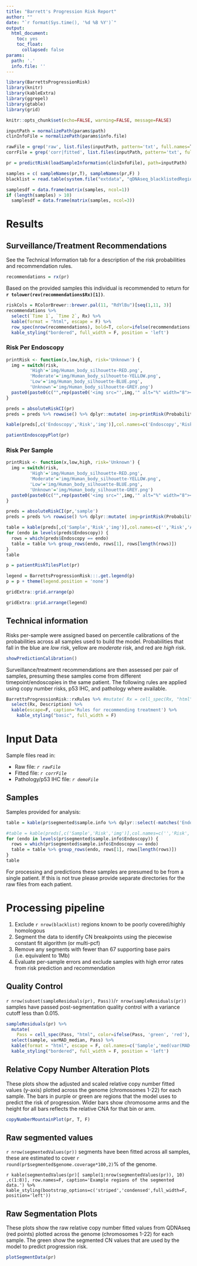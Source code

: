 ```yaml
---
title: "Barrett's Progression Risk Report"
author: ""
date: "`r format(Sys.time(), '%d %B %Y')`"
output: 
  html_document: 
    toc: yes
    toc_float: 
      collapsed: false
params: 
  path: '.'
  info.file: '' 
---
```


```r

library(BarrettsProgressionRisk)
library(knitr)
library(kableExtra)
library(ggrepel)
library(gtable)
library(grid)

knitr::opts_chunk$set(echo=FALSE, warning=FALSE, message=FALSE)

inputPath = normalizePath(params$path)
clinInfoFile = normalizePath(params$info.file)

rawFile = grep('raw', list.files(inputPath, pattern='txt', full.names=T), value=T, ignore.case=T)
corrFile = grep('corr|fitted', list.files(inputPath, pattern='txt', full.names=T), value=T,ignore.case=T)

pr = predictRisk(loadSampleInformation(clinInfoFile), path=inputPath)

samples = c( sampleNames(pr,T), sampleNames(pr,F) )
blacklist = read.table(system.file("extdata", "qDNAseq_blacklistedRegions.txt", package="BarrettsProgressionRisk"), sep = '\t', header=T)

samplesdf = data.frame(matrix(samples, ncol=1))
if (length(samples) > 10)
  samplesdf = data.frame(matrix(samples, ncol=3))
```


# Results {.tabset .tabset-fade .tabset-pills}

## Surveillance/Treatment Recommendations {.tabset .tabset-fade .tabset-pills}

See the Technical Information tab for a description of the risk probabilities and recommendation rules.

```r
recommendations = rx(pr)
```

Based on the provided samples this individual is recommended to return for **`r tolower(rev(recommendations$Rx)[1])`**.

```r
riskCols = RColorBrewer::brewer.pal(11, "RdYlBu")[seq(1,11, 3)]
recommendations %>%
  select(`Time 1`, `Time 2`, Rx) %>%
  kable(format = "html", escape = F) %>%
  row_spec(nrow(recommendations), bold=T, color=ifelse(recommendations[nrow(recommendations),'Rule'] %in% c(1,4), 'white', 'black'), background = riskCols[recommendations[nrow(recommendations),'Rule',drop=T]]) %>%
  kable_styling("bordered", full_width = F, position = 'left') 
```

### Risk Per Endoscopy

```r
printRisk <- function(x,low,high, risk='Unknown') {
  img = switch(risk, 
         'High'='img/Human_body_silhouette-RED.png',
         'Moderate'='img/Human_body_silhouette-YELLOW.png',
         'Low'='img/Human_body_silhouette-BLUE.png',
         'Unknown'='img/Human_body_silhouette-GREY.png')
  paste0(paste0(c("",rep(paste0('<img src="',img,'" alt="%" width="8"></img>'), x)), collapse=""), ' <b>',x, '%</b> (',low,'%-',high,'%)')
} 

preds = absoluteRiskCI(pr)
preds = preds %>% rowwise() %>% dplyr::mutate( img=printRisk(Probability*100,CI.low*100,CI.high*100,Risk) )

kable(preds[,c('Endoscopy','Risk','img')],col.names=c('Endoscopy','Risk','Absolute Risk'), escape=FALSE) %>% kable_styling(bootstrap_options=c('bordered',full_width=T))

patientEndoscopyPlot(pr)
```


### Risk Per Sample

```r
printRisk <- function(x,low,high, risk='Unknown') {
  img = switch(risk, 
         'High'='img/Human_body_silhouette-RED.png',
         'Moderate'='img/Human_body_silhouette-YELLOW.png',
         'Low'='img/Human_body_silhouette-BLUE.png',
         'Unknown'='img/Human_body_silhouette-GREY.png')
  paste0(paste0(c("",rep(paste0('<img src="',img,'" alt="%" width="8"></img>'), x)), collapse=""), ' <b>',x, '%</b> (',low,'%-',high,'%)')
} 

preds = absoluteRiskCI(pr,'sample')
preds = preds %>% rowwise() %>% dplyr::mutate( img=printRisk(Probability*100,CI.low*100,CI.high*100,Risk) )

table = kable(preds[,c('Sample','Risk','img')],col.names=c('','Risk','Absolute Risk'), escape=FALSE) %>% kable_styling(bootstrap_options=c('bordered',full_width=T)) 
for (endo in levels(preds$Endoscopy)) {
  rows = which(preds$Endoscopy == endo)
  table = table %>% group_rows(endo, rows[1], rows[length(rows)])  
}
table

p = patientRiskTilesPlot(pr)

legend = BarrettsProgressionRisk:::.get.legend(p)
p = p + theme(legend.position = 'none')

gridExtra::grid.arrange(p)
```

```r
gridExtra::grid.arrange(legend)
```



## Technical information 

Risks per-sample were assigned based on percentile calibrations of the probabilities across all samples used to build the model.  Probabilities that fall in the blue are *low* risk, yellow are *moderate* risk, and red are *high* risk.

```r
showPredictionCalibration() 
```

Surveillance/treatment recommendations are then assessed per pair of samples, presuming these samples come from different timepoint/endoscopies in the same patient. The following rules are applied using copy number risks, p53 IHC, and pathology where available. 

```r
BarrettsProgressionRisk::rxRules %>% #mutate( Rx = cell_spec(Rx, "html", color = ifelse(Rule %in% c(1,4), 'white', 'black'), background = riskCols[Rule], bold = (Rule == 1), italic = (Rule < 3) ) )  %>% 
  select(Rx, Description) %>%
  kable(escape=F, caption='Rules for recommending treatment') %>% 
    kable_styling("basic", full_width = F) 
```


# Input Data {.tabset .tabset-fade .tabset-pills}

Sample files read in:

* Raw file: _`r rawFile`_
* Fitted file: _`r corrFile`_
* Pathology/p53 IHC file: _`r demoFile`_

## Samples 

Samples provided for analysis:

```r
table = kable(pr$segmented$sample.info %>% dplyr::select(-matches('Endoscopy')))  %>% kable_styling(bootstrap_options=c('striped','condensed',full_width=T))

#table = kable(preds[,c('Sample','Risk','img')],col.names=c('','Risk','Absolute Risk'), escape=FALSE) %>% kable_styling(bootstrap_options=c('bordered',full_width=T)) 
for (endo in levels(pr$segmented$sample.info$Endoscopy)) {
  rows = which(pr$segmented$sample.info$Endoscopy == endo)
  table = table %>% group_rows(endo, rows[1], rows[length(rows)])  
}
table
```

For processing and predictions these samples are presumed to be from a single patient. If this is not true please provide separate directories for the raw files from each patient.


# Processing pipeline {.tabset .tabset-fade .tabset-pills}

1. Exclude `r nrow(blacklist)` regions known to be poorly covered/highly homologous
2. Segment the data to identify CN breakpoints using the piecewise constant fit algorithm (or multi-pcf) 
3. Remove any segments with fewer than 67 supporting base pairs (i.e. equivalent to 1Mb)
4. Evaluate per-sample errors and exclude samples with high error rates from risk prediction and recommendation

## Quality Control

`r nrow(subset(sampleResiduals(pr), Pass))`/`r nrow(sampleResiduals(pr))` samples have passed post-segmentation quality control with a variance cutoff less than 0.015.

```r
sampleResiduals(pr) %>%
  mutate(
    Pass = cell_spec(Pass, "html", color=ifelse(Pass, 'green', 'red'), background=ifelse(Pass, 'green', 'red'))) %>%
  select(sample, varMAD_median, Pass) %>%
  kable(format = "html", escape = F, col.names=c('Sample','med(var(MAD(segments)))', 'QC Pass/Fail')) %>%
  kable_styling("bordered", full_width = F, position = 'left') 
```


## Relative Copy Number Alteration Plots

These plots show the adjusted and scaled relative copy number fitted values (y-axis) plotted across the genome (chromosomes 1-22) for each sample. The bars in purple or green are regions that the model uses to predict the risk of progression. Wider bars show chromosome arms and the height for all bars reflects the relative CNA for that bin or arm.  

```r
copyNumberMountainPlot(pr, T, F)
```


## Raw segmented values

`r nrow(segmentedValues(pr))` segments have been fitted across all samples, these are estimated to cover `r round(pr$segmented$genome.coverage*100,2)`% of the genome.

`r kable(segmentedValues(pr)[ sample(1:nrow(segmentedValues(pr)), 10) ,c(1:8)], row.names=F, caption='Example regions of the segmented data.') %>% kable_styling(bootstrap_options=c('striped','condensed',full_width=F, position='left'))`


## Raw Segmentation Plots

These plots show the raw relative copy number fitted values from QDNAseq (red points) plotted across the genome (chromosomes 1-22) for each sample. The green show the segmented CN values that are used by the model to predict progression risk.

```r
plotSegmentData(pr)
```



